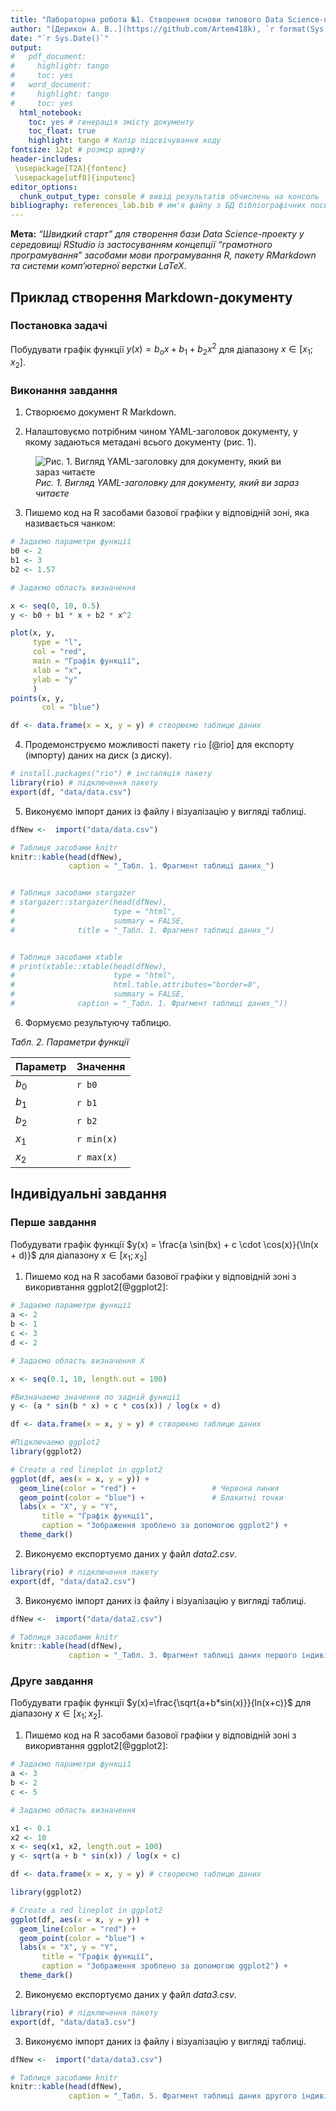 ---
title: "Лабораторна робота №1. Створення основи типового Data Science-проєкту"
author: "[Дерикон А. В..](https://github.com/Artem418k), `r format(Sys.time(), '%Y')`"
date: "`r Sys.Date()`"
output:
#   pdf_document:
#     highlight: tango
#     toc: yes
#   word_document:
#     highlight: tango
#     toc: yes
  html_notebook:
    toc: yes # генерація змісту документу
    toc_float: true
    highlight: tango # Колір підсвічування коду
fontsize: 12pt # розмір шрифту
header-includes:
 \usepackage[T2A]{fontenc}
 \usepackage[utf8]{inputenc}
editor_options: 
  chunk_output_type: console # вивід результатів обчислень на консоль
bibliography: references_lab.bib # им'я файлу з БД бібліографічних посилань
---

**Мета:** _"Швидкий старт" для створення бази Data Science-проекту у середовищі RStudio із застосуванням концепції "грамотного програмування" засобами мови програмування R, пакету RMarkdown та системи комп'ютерної верстки LaTeX_.

## Приклад створення Markdown-документу

### Постановка задачі

Побудувати графік функції $y(x)=b_ox+b_1+b_2x^2$ для діапазону $x \in [x_1;x_2]$.

### Виконання завдання

1.  Створюємо документ R Markdown.

2.  Налаштовуємо потрібним чином YAML-заголовок документу, у якому задаються метадані всього документу (рис. 1).

![*Рис. 1. Вигляд YAML-заголовку для документу, який ви зараз читаєте*](image/YAML.png)

3.  Пишемо код на R засобами базової графіки у відповідній зоні, яка називається чанком:

```{r}

# Задаємо параметри функції
b0 <- 2
b1 <- 3
b2 <- 1.57

# Задаємо область визначення

x <- seq(0, 10, 0.5)
y <- b0 + b1 * x + b2 * x^2

plot(x, y,
     type = "l",
     col = "red",
     main = "Графік функції",
     xlab = "x",
     ylab = "y"
     )
points(x, y,
       col = "blue")

df <- data.frame(x = x, y = y) # створюємо таблицю даних

```

4.  Продемонструємо можливості пакету `rio` [@rio] для експорту (імпорту) даних на диск (з диску).

```{r}
# install.packages("rio") # інсталяція пакету
library(rio) # підключення пакету
export(df, "data/data.csv")

```

5.  Виконуємо імпорт даних із файлу і візуалізацію у вигляді таблиці.

```{r results='asis'}
dfNew <-  import("data/data.csv")

# Таблиця засобами knitr
knitr::kable(head(dfNew),
             caption = "_Табл. 1. Фрагмент таблиці даних_")


# Таблиця засобами stargazer
# stargazer::stargazer(head(dfNew),
#                      type = "html",
#                      summary = FALSE,
#              title = "_Табл. 1. Фрагмент таблиці даних_")


# Таблиця засобами xtable
# print(xtable::xtable(head(dfNew),
#                      type = "html",
#                      html.table.attributes="border=0",
#                      summary = FALSE,
#              caption = "_Табл. 1. Фрагмент таблиці даних_"))

```

6.  Формуємо результуючу таблицю.

*Табл. 2. Параметри функції*

| Параметр | Значення   |
|----------|------------|
| $b_0$    | `r b0`     |
| $b_1$    | `r b1`     |
| $b_2$    | `r b2`     |
| $x_1$    | `r min(x)` |
| $x_2$    | `r max(x)` |

## Індивідуальні завдання

### Перше завдання

Побудувати графік функції $y(x) = \frac{a \sin(bx) + c \cdot \cos(x)}{\ln(x + d)}$ для діапазону $x \in [x_1; x_2]$

1.  Пишемо код на R засобами базової графіки у відповідній зоні з викоривтання ggplot2[@ggplot2]:

```{r}

# Задаємо параметри функції
a <- 2
b <- 1
c <- 3
d <- 2

# Задаємо область визначення X

x <- seq(0.1, 10, length.out = 100)

#Визначаемо значення по заднiй функцiї
y <- (a * sin(b * x) + c * cos(x)) / log(x + d)

df <- data.frame(x = x, y = y) # створюємо таблицю даних

#Пiдключаемо ggplot2
library(ggplot2)

# Create a red lineplot in ggplot2     
ggplot(df, aes(x = x, y = y)) +
  geom_line(color = "red") +                 # Червона линия
  geom_point(color = "blue") +               # Блакитнi точки
  labs(x = "X", y = "Y", 
       title = "Графік функції", 
       caption = "Зображення зроблено за допомогою ggplot2") +
  theme_dark()

```

2.  Виконуємо експортуємо даних у файл *data2.csv*.

```{r}

library(rio) # підключення пакету
export(df, "data/data2.csv")

```

3.  Виконуємо імпорт даних із файлу і візуалізацію у вигляді таблиці.

```{r results='asis'}
dfNew <-  import("data/data2.csv")

# Таблиця засобами knitr
knitr::kable(head(dfNew),
             caption = "_Табл. 3. Фрагмент таблиці даних першого індивідуального завдання_")

```

### Друге завдання

Побудувати графік функції $y(x)=\frac{\sqrt{a+b*sin(x)}}{ln(x+c)}$ для діапазону $x \in [x_1;x_2]$.

1.  Пишемо код на R засобами базової графіки у відповідній зоні з викоривтання ggplot2[@ggplot2]:

```{r}

# Задаємо параметри функції
a <- 3
b <- 2
c <- 5

# Задаємо область визначення

x1 <- 0.1
x2 <- 10
x <- seq(x1, x2, length.out = 100)
y <- sqrt(a + b * sin(x)) / log(x + c)

df <- data.frame(x = x, y = y) # створюємо таблицю даних

library(ggplot2)

# Create a red lineplot in ggplot2     
ggplot(df, aes(x = x, y = y)) +
  geom_line(color = "red") +            
  geom_point(color = "blue") +
  labs(x = "X", y = "Y", 
       title = "Графік функції", 
       caption = "Зображення зроблено за допомогою ggplot2") +
  theme_dark()

```

2.  Виконуємо експортуємо даних у файл *data3.csv*.

```{r}

library(rio) # підключення пакету
export(df, "data/data3.csv")

```

3.  Виконуємо імпорт даних із файлу і візуалізацію у вигляді таблиці.

```{r results='asis'}
dfNew <-  import("data/data3.csv")

# Таблиця засобами knitr
knitr::kable(head(dfNew),
             caption = "_Табл. 5. Фрагмент таблиці даних другого індивідуального завдання_")

```
